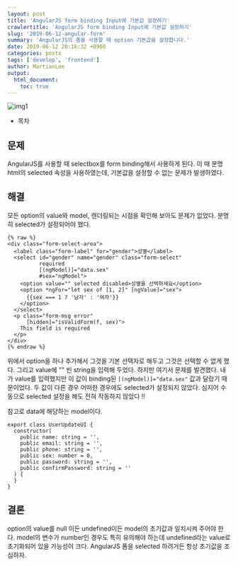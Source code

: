 ```yaml
---
layout: post
title: 'AngularJS form binding Input에 기본값 설정하기'
crawlertitle: 'AngularJS form binding Input에 기본값 설정하기'
slug: '2019-06-12-angular-form'
summary: 'AngularJS의 폼을 사용할 때 option 기본값을 설정합니다.'
date: 2019-06-12 20:16:32 +0900
categories: posts
tags: ['develop', 'frontend']
author: MartianLee
output:
  html_document:
    toc: true
---
```


![img1](../images/190612_angular_form/form.png)

- 목차

## 문제

AngularJS를 사용할 때 selectbox를 form binding해서 사용하게 된다. 이 때 분명 html의 selected 속성을 사용하였는데, 기본값을 설정할 수 없는 문제가 발생하였다.

## 해결

모든 option의 value와 model, 렌더링되는 시점을 확인해 보아도 문제가 없었다. 분명히 selected가 설정되어야 했다.

```Angular
{% raw %}
<div class="form-select-area">
  <label class="form-label" for="gender">성별</label>
  <select id="gender" name="gender" class="form-select"
          required
          [(ngModel)]="data.sex"
          #sex="ngModel">
    <option value="" selected disabled>성별을 선택하세요</option>
    <option *ngFor="let sex of [1, 2]" [ngValue]="sex">
      {{sex === 1 ? '남자' : '여자'}}
    </option>
  </select>
  <p class="form-msg error"
      [hidden]="isValidForm(f, sex)">
    This field is required
  </p>
</div>
{% endraw %}
```

위에서 option을 하나 추가해서 그것을 기본 선택자로 해두고 그것은 선택할 수 없게 했다. 그리고 value에 "" 빈 string을 입력해 두었다. 하지만 여기서 문제를 발견했다. 내가 value를 입력했지만 이 값이 binding된 `[(ngModel)]="data.sex"` 값과 달랐기 때문이었다. 두 값이 다른 경우 어떠한 경우에도 selected가 설정되지 않았다. 심지어
수동으로 selected 설정을 해도 전혀 작동하지 않았다 !!

참고로 data에 해당하는 model이다.

```
export class UserUpdateUI {
  constructor(
    public name: string = '',
    public email: string = '',
    public phone: string = '',
    public sex: number = 0,
    public password: string = '',
    public confirmPassword: string = ''
  ) {
  }
}
```

## 결론

option의 value를 null 이든 undefined이든 model의 초기값과 일치시켜 주어야 한다. model의 변수가 number인 경우도 특히 유의해야 하는데 undefined라는 value로 초기화되어 있을 가능성이 크다. AngularJS 폼을 selected 하려거든 항상 초기값을 조심하자.
